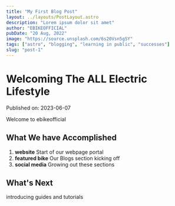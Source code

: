 ```yaml
---
title: "My First Blog Post"
layout: ../layouts/PostLayout.astro
description: "Lorem ipsum dolor sit amet"
author: "EBIKEOFFICIAL"
pubDate: "20 Aug, 2022"
image: "https://source.unsplash.com/6s20Vsn5gSY"
tags: ["astro", "blogging", "learning in public", "successes"]
slug: "post-1"
---
```


# Welcoming The ALL Electric Lifestyle

Published on: 2023-06-07

Welcome to ebikeofficial

## What We have Accomplished

1. **website** Start of our webpage portal
2. **featured bike** Our Blogs section kicking off
3. **social media** Growing out these sections

## What's Next

introducing guides and tutorials
